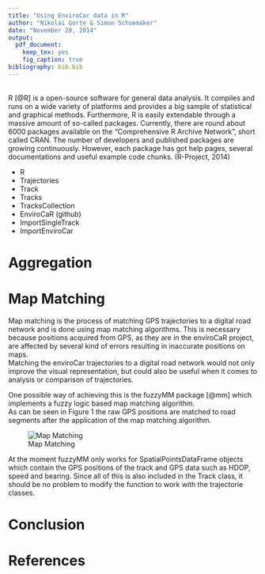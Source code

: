 ```yaml
---
title: "Using EnviroCar data in R"
author: "Nikolai Gorte & Simon Schoemaker"
date: "November 20, 2014"
output:
  pdf_document:
    keep_tex: yes
    fig_caption: true
bibliography: bib.bib
---
```

<br>
R [@R] is a open-source software for general data analysis. It compiles and runs on a wide variety of platforms and provides a big sample of statistical and graphical methods. Furthermore, R is easily extendable through a massive amount of so-called packages. Currently, there are round about 6000 packages available on the "Comprehensive R Archive Network", short called CRAN. The number of developers and published packages are growing continuously. However, each package has got help pages, several documentations and useful example code chunks. (R-Project, 2014) 

- R
- Trajectories
 - Track
 - Tracks
 - TracksCollection
- EnviroCaR (github)
 - ImportSingleTrack
 - ImportEnviroCar

# Aggregation

\newpage 

# Map Matching
Map matching is the process of matching GPS trajectories to a digital road
network and is done using map matching algorithms.
This is necessary because positions acquired from GPS, as they are in the
enviroCaR project, are affected by several kind of errors resulting in inaccurate
positions on maps.  
Matching the enviroCar trajectories to a digital road network would not only improve
the visual representation, but could also be useful when it comes to analysis or
comparison of trajectories.


One possible way of achieving this is the fuzzyMM package [@mm] which implements
a fuzzy logic based map matching algorithm.  
As can be seen in Figure 1 the raw GPS positions are matched to road segments after the
application of the map matching algorithm.

![Map Matching](figures/urban.png)

At the moment fuzzyMM only works for SpatialPointsDataFrame objects which contain the 
GPS positions of the track and GPS data such as HDOP, speed and bearing.
Since all of this is also included in the Track class, it should be no problem to modify
the function to work with the trajectorie classes.



# Conclusion


# References

